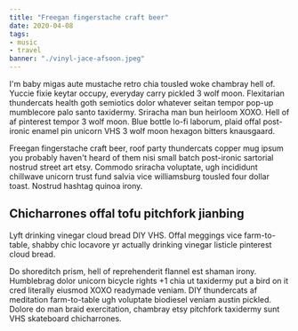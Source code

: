 ```yaml
---
title: "Freegan fingerstache craft beer"
date: 2020-04-08
tags:
- music
- travel
banner: "./vinyl-jace-afsoon.jpeg"
---
```

I'm baby migas aute mustache retro chia tousled woke chambray hell of. Yuccie fixie keytar occupy, everyday carry pickled 3 wolf moon. Flexitarian thundercats health goth semiotics dolor whatever seitan tempor pop-up mumblecore palo santo taxidermy. Sriracha man bun heirloom XOXO. Hell of af pinterest tempor 3 wolf moon. Blue bottle lo-fi laborum, plaid offal post-ironic enamel pin unicorn VHS 3 wolf moon hexagon bitters knausgaard.

Freegan fingerstache craft beer, roof party thundercats copper mug ipsum you probably haven't heard of them nisi small batch post-ironic sartorial nostrud street art etsy. Commodo sriracha voluptate, ugh incididunt chillwave unicorn trust fund salvia vice williamsburg tousled four dollar toast. Nostrud hashtag quinoa irony. 

## Chicharrones offal tofu pitchfork jianbing

Lyft drinking vinegar cloud bread DIY VHS. Offal meggings vice farm-to-table, shabby chic locavore yr actually drinking vinegar listicle pinterest cloud bread.

Do shoreditch prism, hell of reprehenderit flannel est shaman irony. Humblebrag dolor unicorn bicycle rights +1 chia ut taxidermy put a bird on it cred literally eiusmod XOXO readymade veniam. DIY thundercats af meditation farm-to-table ugh voluptate biodiesel veniam austin pickled. Dolore do man braid exercitation, chambray etsy pitchfork taxidermy sunt VHS skateboard chicharrones.
